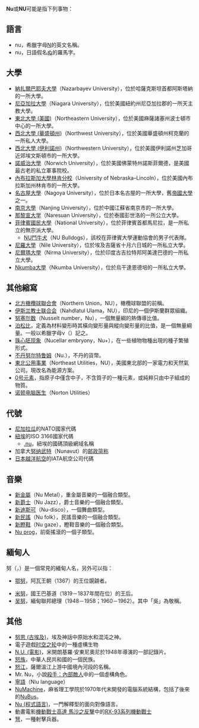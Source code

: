 '''Nu'''或'''NU'''可能是指下列事物：

== 語言 ==
* nu，希臘字母[[Ν|Ν]]的英文名稱。
* nu，日語假名[[ぬ|ぬ]]的羅馬字。

== 大學 ==
* [[納扎爾巴耶夫大學|納扎爾巴耶夫大學]]（Nazarbayev University），位於哈薩克斯坦首都阿斯塔納的一所大學。
* [[尼亞加拉大學|尼亞加拉大學]]（Niagara University），位於美國紐約州尼亞加拉郡的一所天主教大學。
* [[東北大學_(美國)|東北大學 (美國)]]（Northeastern University），位於美國麻薩諸塞州波士頓市中心的一所大學。
* [[西北大學_(華盛頓州)|西北大學 (華盛頓州)]]（Northwest University），位於美國華盛頓州柯克蘭的一所私人大學。
* [[西北大學_(伊利諾州)|西北大學 (伊利諾州)]]（Northwestern University），位於美國伊利諾州芝加哥近郊埃文斯頓市的一所大學。
* [[諾威治大學|諾威治大學]]（Norwich University），位於美國佛蒙特州諾斯菲爾德，是美國最古老的私立軍事院校。
* [[內布拉斯加大學林肯分校|內布拉斯加大學林肯分校]]（University of Nebraska–Lincoln），位於美國內布拉斯加州林肯市的一所大學。
* [[名古屋大學|名古屋大學]]（Nagoya University），位於日本名古屋的一所大學，舊[[帝國大學|帝國大學]]之一。
* [[南京大學|南京大學]]（Nanjing University），位於中國江蘇省南京市的一所大學。
* [[那黎宣大学|那黎宣大学]]（Naresuan University），位於泰國彭世洛的一所公立大學。
* [[菲律賓國民大學|菲律賓國民大學]]（National University），位於菲律賓首都馬尼拉，是一所私立的無宗派大學。
** [[NU鬥牛犬|NU鬥牛犬]]（NU Bulldogs），該校在菲律賓大學運動協會的男子代表隊。
* [[尼羅大學|尼羅大學]]（Nile University），位於埃及吉薩省十月六日城的一所私立大學。
* [[尼爾瑪大學|尼爾瑪大學]]（Nirma University），位於印度古吉拉特邦阿美達巴德的一所私立大學。
* [[Nkumba大學|Nkumba大學]]（Nkumba University），位於烏干達恩德培的一所私立大學。

== 其他縮寫 ==
* [[北方橄欖球聯合會|北方橄欖球聯合會]]（Northern Union，NU），橄欖球聯盟的前稱。
* [[伊斯兰教士联合会|伊斯兰教士联合会]]（Nahdlatul Ulama，NU），印尼的一個伊斯蘭群眾組織。
* [[努塞尔数|努塞尔数]]（Nusselt number，Nu），一個無量綱的熱傳導比值。
* [[泊松比|泊松比]]，定義為材料變形時其橫向變形量與縱向變形量的比值，是一個無量綱量。一般以希臘字母ν（{{lang-en|Nu}}）記之。
* [[珠心胚现象|珠心胚现象]]（Nucellar embryony，Nu+），在一些植物物種出現的種子繁殖形式。
* [[不丹努尔特鲁姆|不丹努尔特鲁姆]]（Nu.），不丹的貨幣。
* [[東北公用事業|東北公用事業]]（Northeast Utilities，NU），美國東北部的一家電力和天然氣公司。現改名為能源方案。
* [[0号元素|0号元素]]，指原子中僅含中子，不含質子的一種元素，或純粹只由中子組成的物質。
* [[诺顿电脑医生|诺顿电脑医生]]（Norton Utilities）

== 代號 ==
* [[尼加拉瓜|尼加拉瓜]]的NATO國家代碼
* [[紐埃|紐埃]]的ISO 3166國家代碼
** [[.nu|.nu]]，紐埃的國碼頂級網域名稱
* 加拿大[[努纳武特|努纳武特]]（Nunavut）的[[加拿大各省和地区邮政简称|邮政简称]]
* [[日本越洋航空|日本越洋航空]]的IATA航空公司代碼

== 音樂 ==
* [[新金屬|新金屬]]（Nu Metal），重金屬音樂的一個融合類型。
* [[新爵士|新爵士]]（Nu Jazz），爵士音樂的一個融合類型。
* [[新迪斯可|新迪斯可]]（Nu-disco），一個舞曲類型。
* [[新民謠|新民謠]]（Nu folk），民謠音樂的一個融合類型。
* [[新瞪鞋|新瞪鞋]]（Nu gaze），瞪鞋音樂的一個融合類型。
* [[Nu_prog|Nu prog]]，前衛搖滾的一個子類型。

== 緬甸人 ==
努（{{lang-my|နု}}，{{lang-en|Nu}}）是一個常見的緬甸人名，另外可以指：
* [[鄂努|鄂努]]，阿瓦王朝（1367）的王位覬覦者。
<!-- *Saya Gyi U Nu, a writer famous during King Bodawpaya's reign (r. 1782–1819)-->
* [[米努|米努]]，國王巴基道（1819－1837年間在位）的王后。
* [[吴努|吴努]]，緬甸聯邦總理（1948－1958；1960－1962）。其中「吳」為敬稱。

== 其他 ==
* [[努恩_(古埃及)|努恩 (古埃及)]]，埃及神話中原始水和混沌之神。
* 電子遊戲[[时空之轮|时空之轮]]中的一種虛構生物
* [[N.U._(電影)|N.U. (電影)]]，米開朗基羅·安東尼奧尼於1948年導演的一部記錄片。
* [[怒族|怒族]]，中華人民共和國的一個民族。
* [[怒江|怒江]]，薩爾溫江上游中國境內河段的名稱。
* Mr. Nu，小說[[殺手：內部敵人|殺手：內部敵人]]中的一個虛構角色。
* [[寧語|寧語]]（Nǀu language）
* [[NuMachine|NuMachine]]，麻省理工學院於1970年代末開發的電腦系統結構，包括了後來的[[NuBus|NuBus]]。
* [[Nu_(程式語言)|Nu (程式語言)]]，一門解釋型的面向對像語言。
* 動畫電影[[機動戰士高達_馬沙之反擊|機動戰士高達 馬沙之反擊]]中的[[RX-93系列機動戰士|RX-93系列機動戰士]]
* [[弩|弩]]，一種射擊兵器。

{{消歧义|Cat=二字拉丁字母缩写消歧义}}